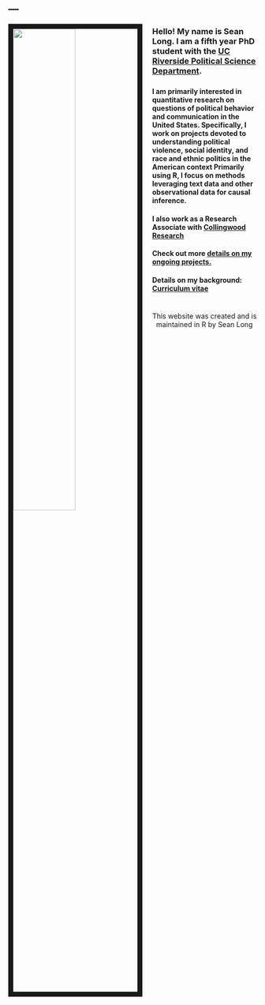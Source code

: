 ---
---

<link rel="stylesheet" href="styles.css" type="text/css">


<img src="images/Hood.jpg" style="width:50%; border:10px solid; margin-right: 20px" align="left">

###

###

###

###

###

###

###
### Hello! My name is Sean Long. I am a fifth year PhD student with the [UC Riverside Political Science Department](https://politicalscience.ucr.edu/).

###

###

###


###

###

#### I am primarily interested in quantitative research on questions of political behavior and communication in the United States. Specifically, I work on projects devoted to understanding political violence, social identity, and race and ethnic politics in the American context Primarily using R, I focus on methods leveraging text data and other observational data for causal inference.

####  I also work as a Research Associate with [Collingwood Research](https://www.collingwoodresearch.com/)

#### Check out more [details on my ongoing projects.](https://seandlong.github.io/research)
#### Details on my background: [Curriculum vitae](https://seandlong.github.io/images/Full_CV.pdf)


####

####


#

#

#

#

#

#

#

#

#

#

#


<center>
This website was created and is maintained in R by Sean Long
</center>